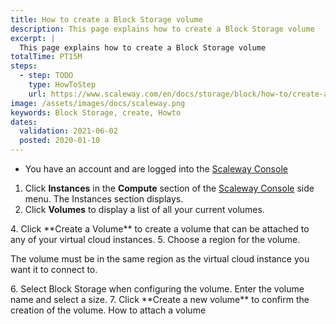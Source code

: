 ```yaml
---
title: How to create a Block Storage volume
description: This page explains how to create a Block Storage volume
excerpt: |
  This page explains how to create a Block Storage volume
totalTime: PT15M
steps:
  - step: TODO
    type: HowToStep
    url: https://www.scaleway.com/en/docs/storage/block/how-to/create-a-volume
image: /assets/images/docs/scaleway.png
keywords: Block Storage, create, Howto
dates:
  validation: 2021-06-02
  posted: 2020-01-10
---
```


<Message type="requirement">

- You have an account and are logged into the [Scaleway Console](https://console.scaleway.com/) 

</Message>


1. Click **Instances** in the **Compute** section of the [Scaleway Console](https://console.scaleway.com) side menu. The Instances section displays.  
2. Click **Volumes** to display a list of all your current volumes. 
  <Lightbox src="scaleway-volumes-list.png" alt="" />
4. Click **Create a Volume** to create a volume that can be attached to any of your virtual cloud instances.
  <Lightbox src="scaleway-create-volume.png" alt="" />
5. Choose a region for the volume.
  <Message type="important">

  The volume must be in the same region as the virtual cloud instance you want it to connect to.

  </Message>

  <Lightbox src="scaleway-choose-region.png" alt="" />
6. Select Block Storage when configuring the volume. Enter the volume name and select a size.
  <Lightbox src="scaleway-configure-block-volume.png" alt="" />
7. Click **Create a new volume** to confirm the creation of the volume.

<Navigation title="See Also">
  <NextButton to="/storage/block/how-to/attach-a-volume/">How to attach a volume</NextButton>
</Navigation>